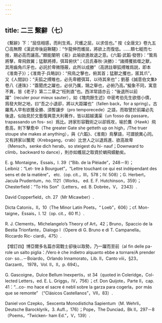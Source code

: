 ```yaml
---
---
---
```

title: 二三 繫辭（七）
---




《繫辭》下：“屈信相感，而利生焉。尺蠖之屈，以求信也。” 按《全唐文》卷九五〇高無際《漢武帝後庭鞦韆》：“乍龍伸而蠖屈，將欲上而復低。……類七縱而七捨，期必高而讓高。”頗能闡明《易》此喻欲進故退之意。《六韜·武韜·發啓》：“鷙鳥將擊，卑飛斂翼；猛獸將搏，弭耳俯伏”；《吕氏春秋·決勝》：“諸搏攫抵噬之獸，其用齒角爪牙也，必託於卑微隱蔽，此所以成勝”（高誘註舉狐搏雉爲説，即本《淮南子》）；《淮南子·兵略訓》：“飛鳥之擊也，俯其首；猛獸之攫也，匿其爪”，又《人間訓》：“夫狐之搏雉也，必先卑體弭耳，以待其來也”；劉基《誠意伯文集》卷八《連珠》：“蓋聞虎之躍也，必伏乃厲，鵠之舉也，必俯乃高。”擬象不同，寓意不異，皆《老子》第二二章之“枉則直”也。西洋常語亦云：“後退所以前躍”（reculer pour mieux sauter），如《塊肉餘生述》中密考伯先生欲借小債，爲發大財之地，曰“吾之小退卻，將以大距躍也”（fallen back，for a spring）。古羅馬人早有欲獲全勝、須暫讓步（pro temporecede）之語，而取譬於前躍必先後退，似始見於文藝復興意大利著作，皆以超越溝渠（un fosso da passare，trapassando un fos- so）爲比。詩家形容戰術之以卻爲攻，喻於鷹（Hawk）飛愈高，則下擊愈中（The greater Gate she getteth up on high，/The truer stoupe she makes at anything），與《六韜》、《淮南》鳥擊語，可謂貌異心同。又有詩家以蟹爬（Krebsgang，crab）比世人之以退爲進、欲高故卑（Mensch，senke dich herab，so steigest du hi- nauf；Downward to climb，backward to dance），則亦如蠖屈之取資於蜎飛蠕動矣。

E. g. Montaigne，Essais，I. 39（“Bib. de la Pléiade”，248－9）；Leibniz：“Let- tre à Bourguet”，“Lettre touchant ce qui est indépendant des sens et de la matière”， etc.（op. cit.，III，578；IV. 508）；G. Herbert，Jacula Prudentum，no. 1121（Works， ed. E. F. Hutchinson，359）；Chesterfield：“To His Son”（Letters，ed. B. Dobrèe，V， 2343）.

David Copperfield，ch. 27（Mr Micawber）.

Dicta Catonis，II，10（The Minor Latin Poets，“ Loeb”，606）；cf. Mon- taigne，Essais，I. 12（op. cit.，60 ff.）.

R. J. Clements，Michelangelo’s Theory of Art，42；Bruno，Spaccio de la Bestia Trionfante，Dialogo I（Opere di G. Bruno e di T. Campanella，Riccardo Ric- ciardi，475）.

【增訂四】博亞爾多名篇亦寫戰士卻後以取勢，乃一躍而至前（al fin delle pa- role un salto piglia：/Vero è che indietro alquanto ebbe a tornare/A prender cor- so...－Boiardo，Orlando Innamorato，Lib. II，Canto viii，§23，Garzanti， 1978，Vol. II，II，p. 694）。

G. Gascoigne，Dulce Bellum Inexpertis，st 34（quoted in Coleridge，Col- lected Letters，ed. E. L. Griggs，IV，756）；cf. Don Quijote，Parte II，cap. 41：“...co- mo hace el sacre é neblí sobre la garza para cogerla，por más que se remonte” （“Clásicos Castellanos”，VII，83）.

Daniel von Czepko，Sexcenta Monodisticha Sapientum（M. Wehrli，Deutsche Barocklyrik，3. Aufl.，176）；Pope，The Dunciad，Bk II，297－8（Poems，“Twicken- ham Ed.”，V，139）.